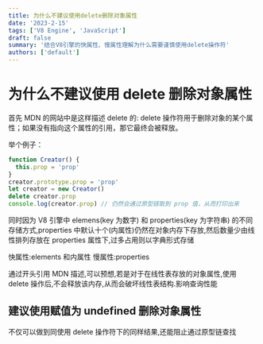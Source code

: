 ```yaml
---
title: 为什么不建议使用delete删除对象属性
date: '2023-2-15'
tags: ['V8 Engine', 'JavaScript']
draft: false
summary: '结合V8引擎的快属性、慢属性理解为什么需要谨慎使用delete操作符'
authors: ['default']
---
```


# 为什么不建议使用 delete 删除对象属性

首先 MDN 的网站中是这样描述 delete 的: delete 操作符用于删除对象的某个属性；如果没有指向这个属性的引用，那它最终会被释放。

举个例子：

```js
function Creator() {
  this.prop = 'prop'
}
creator.prototype.prop = 'prop'
let creator = new Creator()
delete creator.prop
console.log(creator.prop) // 仍然会通过原型链取到 prop 值，从而打印出来
```

同时因为 V8 引擎中 elemens(key 为数字) 和 properties(key 为字符串) 的不同存储方式,properties 中默认十个(内属性)仍然在对象内存下存放,然后数量少由线性排列存放在 properties 属性下,过多占用则以字典形式存储

快属性:elements 和内属性
慢属性:properties

通过开头引用 MDN 描述,可以预想,若是对于在线性表存放的对象属性,使用 delete 操作后,不会释放该内存,从而会破坏线性表结构.影响查询性能

## 建议使用赋值为 undefined 删除对象属性

不仅可以做到同使用 delete 操作符下的同样结果,还能阻止通过原型链查找
